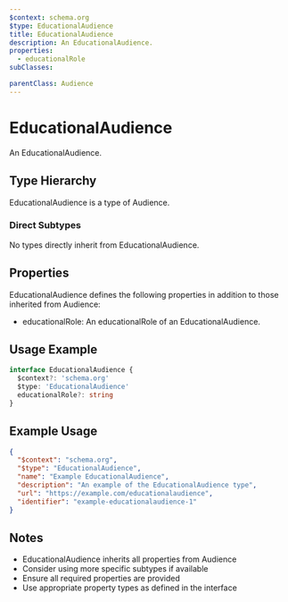 ```yaml
---
$context: schema.org
$type: EducationalAudience
title: EducationalAudience
description: An EducationalAudience.
properties:
  - educationalRole
subClasses:

parentClass: Audience
---
```


# EducationalAudience

An EducationalAudience.

## Type Hierarchy

EducationalAudience is a type of Audience.

### Direct Subtypes

No types directly inherit from EducationalAudience.

## Properties

EducationalAudience defines the following properties in addition to those inherited from Audience:

- educationalRole: An educationalRole of an EducationalAudience.

## Usage Example

```typescript
interface EducationalAudience {
  $context?: 'schema.org'
  $type: 'EducationalAudience'
  educationalRole?: string
}
```

## Example Usage

```json
{
  "$context": "schema.org",
  "$type": "EducationalAudience",
  "name": "Example EducationalAudience",
  "description": "An example of the EducationalAudience type",
  "url": "https://example.com/educationalaudience",
  "identifier": "example-educationalaudience-1"
}
```

## Notes

- EducationalAudience inherits all properties from Audience
- Consider using more specific subtypes if available
- Ensure all required properties are provided
- Use appropriate property types as defined in the interface
